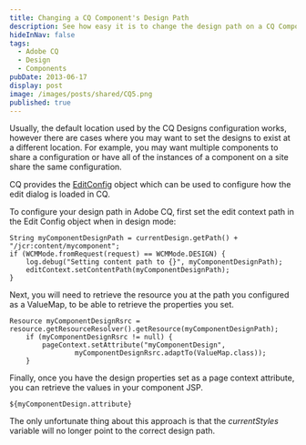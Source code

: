 ```yaml
---
title: Changing a CQ Component's Design Path
description: See how easy it is to change the design path on a CQ Component
hideInNav: false
tags:
  - Adobe CQ
  - Design
  - Components
pubDate: 2013-06-17
display: post
image: /images/posts/shared/CQ5.png
published: true
---
```


Usually, the default location used by the CQ Designs configuration works, however there are cases where you may want to set the designs to exist at a different location. For example, you may want multiple components to share a configuration or have all of the instances of a component on a site share the same configuration.

CQ provides the [EditConfig](http://dev.day.com/docs/en/cq/current/javadoc/com/day/cq/wcm/api/components/EditConfig.html) object which can be used to configure how the edit dialog is loaded in CQ.

To configure your design path in Adobe CQ, first set the edit context path in the Edit Config object when in design mode:

```
String myComponentDesignPath = currentDesign.getPath() + "/jcr:content/mycomponent";
if (WCMMode.fromRequest(request) == WCMMode.DESIGN) {
	log.debug("Setting content path to {}", myComponentDesignPath);
	editContext.setContentPath(myComponentDesignPath);
}

```

Next, you will need to retrieve the resource you at the path you configured as a ValueMap, to be able to retrieve the properties you set.

```
Resource myComponentDesignRsrc = resource.getResourceResolver().getResource(myComponentDesignPath);
	if (myComponentDesignRsrc != null) {
		pageContext.setAttribute("myComponentDesign",
				myComponentDesignRsrc.adaptTo(ValueMap.class));
	}

```

Finally, once you have the design properties set as a page context attribute, you can retrieve the values in your component JSP.

```
${myComponentDesign.attribute}

```

The only unfortunate thing about this approach is that the _currentStyles_ variable will no longer point to the correct design path.
